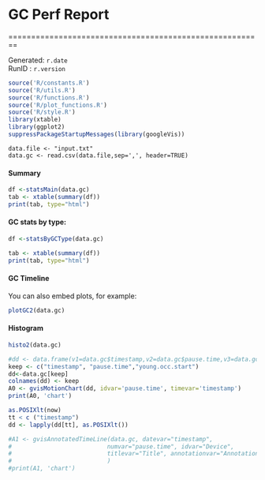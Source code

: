 <h1>GC Perf Report</h1>
======================================================== <br>

Generated: ```r.date ``` <br>
RunID : ```r.version ``` <br>



```r

source('R/constants.R')
source('R/utils.R')
source('R/functions.R')
source('R/plot_functions.R')
source('R/style.R')
library(xtable)
library(ggplot2)
suppressPackageStartupMessages(library(googleVis))
```



```r2



data.file <- "input.txt"
data.gc <- read.csv(data.file,sep=',', header=TRUE)

```



<h4>Summary</h4>
```r
df <-statsMain(data.gc)
tab <- xtable(summary(df))
print(tab, type="html")
```


<h4>GC stats by type:</h4>
```r
df <-statsByGCType(data.gc)

tab <- xtable(summary(df))
print(tab, type="html")
```

<h4>GC Timeline</h4>
You can also embed plots, for example:

```r
plotGC2(data.gc)
```

<h4>Histogram</h4>>

```r
histo2(data.gc)
```


```r
#dd <- data.frame(v1=data.gc$timestamp,v2=data.gc$pause.time,v3=data.gc$pause.time)
keep <- c("timestamp", "pause.time","young.occ.start")
dd<-data.gc[keep]
colnames(dd) <- keep
A0 <- gvisMotionChart(dd, idvar='pause.time', timevar='timestamp')
print(A0, 'chart')

as.POSIXlt(now)
tt < c ("timestamp")
dd <- lapply(dd[tt], as.POSIXlt())

#A1 <- gvisAnnotatedTimeLine(data.gc, datevar="timestamp",
#                           numvar="pause.time", idvar="Device",
#                           titlevar="Title", annotationvar="Annotation",
#                           )
#print(A1, 'chart')
```